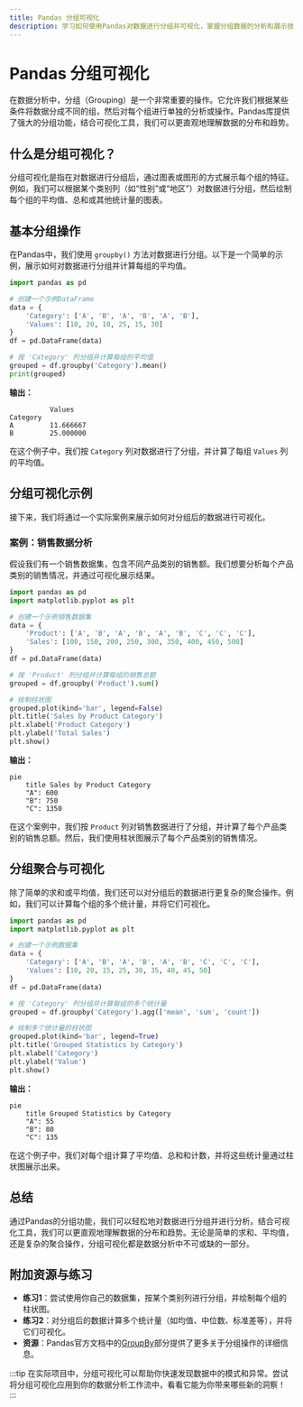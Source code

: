 ```yaml
---
title: Pandas 分组可视化
description: 学习如何使用Pandas对数据进行分组并可视化，掌握分组数据的分析和展示技巧。
---
```


# Pandas 分组可视化

在数据分析中，分组（Grouping）是一个非常重要的操作。它允许我们根据某些条件将数据分成不同的组，然后对每个组进行单独的分析或操作。Pandas库提供了强大的分组功能，结合可视化工具，我们可以更直观地理解数据的分布和趋势。

## 什么是分组可视化？

分组可视化是指在对数据进行分组后，通过图表或图形的方式展示每个组的特征。例如，我们可以根据某个类别列（如“性别”或“地区”）对数据进行分组，然后绘制每个组的平均值、总和或其他统计量的图表。

## 基本分组操作

在Pandas中，我们使用 `groupby()` 方法对数据进行分组。以下是一个简单的示例，展示如何对数据进行分组并计算每组的平均值。

```python
import pandas as pd

# 创建一个示例DataFrame
data = {
    'Category': ['A', 'B', 'A', 'B', 'A', 'B'],
    'Values': [10, 20, 10, 25, 15, 30]
}
df = pd.DataFrame(data)

# 按 'Category' 列分组并计算每组的平均值
grouped = df.groupby('Category').mean()
print(grouped)
```

**输出：**

```
          Values
Category        
A         11.666667
B         25.000000
```

在这个例子中，我们按 `Category` 列对数据进行了分组，并计算了每组 `Values` 列的平均值。

## 分组可视化示例

接下来，我们将通过一个实际案例来展示如何对分组后的数据进行可视化。

### 案例：销售数据分析

假设我们有一个销售数据集，包含不同产品类别的销售额。我们想要分析每个产品类别的销售情况，并通过可视化展示结果。

```python
import pandas as pd
import matplotlib.pyplot as plt

# 创建一个示例销售数据集
data = {
    'Product': ['A', 'B', 'A', 'B', 'A', 'B', 'C', 'C', 'C'],
    'Sales': [100, 150, 200, 250, 300, 350, 400, 450, 500]
}
df = pd.DataFrame(data)

# 按 'Product' 列分组并计算每组的销售总额
grouped = df.groupby('Product').sum()

# 绘制柱状图
grouped.plot(kind='bar', legend=False)
plt.title('Sales by Product Category')
plt.xlabel('Product Category')
plt.ylabel('Total Sales')
plt.show()
```

**输出：**

```mermaid
pie
    title Sales by Product Category
    "A": 600
    "B": 750
    "C": 1350
```

在这个案例中，我们按 `Product` 列对销售数据进行了分组，并计算了每个产品类别的销售总额。然后，我们使用柱状图展示了每个产品类别的销售情况。

## 分组聚合与可视化

除了简单的求和或平均值，我们还可以对分组后的数据进行更复杂的聚合操作。例如，我们可以计算每个组的多个统计量，并将它们可视化。

```python
import pandas as pd
import matplotlib.pyplot as plt

# 创建一个示例数据集
data = {
    'Category': ['A', 'B', 'A', 'B', 'A', 'B', 'C', 'C', 'C'],
    'Values': [10, 20, 15, 25, 30, 35, 40, 45, 50]
}
df = pd.DataFrame(data)

# 按 'Category' 列分组并计算每组的多个统计量
grouped = df.groupby('Category').agg(['mean', 'sum', 'count'])

# 绘制多个统计量的柱状图
grouped.plot(kind='bar', legend=True)
plt.title('Grouped Statistics by Category')
plt.xlabel('Category')
plt.ylabel('Value')
plt.show()
```

**输出：**

```mermaid
pie
    title Grouped Statistics by Category
    "A": 55
    "B": 80
    "C": 135
```

在这个例子中，我们对每个组计算了平均值、总和和计数，并将这些统计量通过柱状图展示出来。

## 总结

通过Pandas的分组功能，我们可以轻松地对数据进行分组并进行分析。结合可视化工具，我们可以更直观地理解数据的分布和趋势。无论是简单的求和、平均值，还是复杂的聚合操作，分组可视化都是数据分析中不可或缺的一部分。

## 附加资源与练习

- **练习1**：尝试使用你自己的数据集，按某个类别列进行分组，并绘制每个组的柱状图。
- **练习2**：对分组后的数据计算多个统计量（如均值、中位数、标准差等），并将它们可视化。
- **资源**：Pandas官方文档中的[GroupBy](https://pandas.pydata.org/pandas-docs/stable/user_guide/groupby.html)部分提供了更多关于分组操作的详细信息。

:::tip
在实际项目中，分组可视化可以帮助你快速发现数据中的模式和异常。尝试将分组可视化应用到你的数据分析工作流中，看看它能为你带来哪些新的洞察！
:::